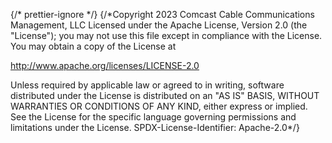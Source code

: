 ﻿{/* prettier-ignore */}
{/*Copyright 2023 Comcast Cable Communications Management, LLC
Licensed under the Apache License, Version 2.0 (the "License");
you may not use this file except in compliance with the License.
You may obtain a copy of the License at

http://www.apache.org/licenses/LICENSE-2.0

Unless required by applicable law or agreed to in writing, software
distributed under the License is distributed on an "AS IS" BASIS,
WITHOUT WARRANTIES OR CONDITIONS OF ANY KIND, either express or implied.
See the License for the specific language governing permissions and
limitations under the License.
SPDX-License-Identifier: Apache-2.0\*/}


<Meta of={KeyboardStories} />

<Title />

Pattern created out of multiple elements to represent a keyboard.

## Source

https://github.com/rdkcentral/Lightning-UI-Components/blob/develop/packages/@lightningjs/ui-components/src/components/Keyboard/Keyboard.js

## Usage

You can import and use the Keyboard format components (eg `KeyboardFullscreen`, `KeyboardNumbers`) to get pre-formatted and sized keyboards out of the box, or you can pass a custom `formats` object.
The keyboard is made up of `Column` and `Row` layouts, `Key` component, and in some cases `Input` pattern.

```js
import { Keyboard } from '@lightningjs/ui-components';

class Example extends lng.Component {
  static _template() {
    return {
      Keyboard: {
        type: KeyboardQwerty
      }
    };
  }
}
```

To create your own formats, you can pass an object of arrays to represent each format.
The array can be flat or two dimensional. If the keyboard is passed other params like `columnCount` or `rowCount`, both will auto layout the keyboard.
The variables in the array can be a single string or an object that defines the same properties as a `Button`.
All of the following examples will yield the same result.

```js
      Keyboard: {
        ...
        formats: {
          qwerty: [
            ['q', 'w', 'e', 'r', 't', 'y', 'u', 'i', 'o', 'p'],
            ['a', 's', 'd', 'f', 'g', 'h', 'j', 'k', 'l', ';'],
            ['z', 'x', 'c', 'v', 'b', 'n', 'm'],
          ]
        }
      }
```

```js
      Keyboard: {
        ...
        columnCount: 10,
        formats: {
          qwerty: ['q', 'w', 'e', 'r', 't', 'y', 'u', 'i', 'o', 'p' 'a', 's', 'd', 'f', 'g', 'h', 'j', 'k', 'l', ';','z', 'x', 'c', 'v', 'b', 'n', 'm'],
        }
      }
```

```js
      Keyboard: {
        ...
        rowCount: 3,
        formats: {
          qwerty: ['q', 'w', 'e', 'r', 't', 'y', 'u', 'i', 'o', 'p' 'a', 's', 'd', 'f', 'g', 'h', 'j', 'k', 'l', ';','z', 'x', 'c', 'v', 'b', 'n', 'm'],
        }
      }
```

## API

### Properties

| name          | type          | required | default   | description                                                                                                                                   |
| ------------- | ------------- | -------- | --------- | --------------------------------------------------------------------------------------------------------------------------------------------- |
| columnCount   | number        | false    | 11        | number of columns across the keyboard if passing a flat array                                                                                 |
| centeKeyboard | bool          | false    | false     | center the keyboard within it's set width (must set the w property of Keyboard)                                                               |
| centerKeys    | bool          | false    | false     | center the keys within it's set width (must set the w property of Keyboard)                                                                   |
| defaultFormat | string        | true     | undefined | default format of the keyboard to be shown. should be a key of `formats`.                                                                     |
| formats       | object        | true     | undefined | object containing arrays that represent different formats that the keyboard can be presented in. These arrays can contain strings or objects. |
| inline        | boolean       | false    | false     | if the keyboard is an inline keyboard and can ignore row/column count requirements                                                            |
| input         | object        | true     | undefined | object with all of the properties for [Input](?path=/docs/components-input--input)                                                            |
| keyComponent  | lng.Component | false    | Key       | component to display for each key                                                                                                             |
| rowCount      | number        | false    | undefined | number of rows down the keyboard if passing a flat array                                                                                      |
| rowWrap       | boolean       | false    | true      | wrap keyboard rows when navigating left and right                                                                                             |
| title         | string        | false    | undefined | title announcement text for screen readers                                                                                                    |

### Style Properties

| name         | type   | description                                                                       |
| ------------ | ------ | --------------------------------------------------------------------------------- |
| inputStyle   | object | styles of input                                                                   |
| inputSpacing | number | space in px between `Input` component and `Keyboard` component in `KeyboardInput` |
| marginX      | number | space to the left and right of keyboard content; used for centering `Keyboard`    |
| screenW      | number | width of display screen                                                           |
| keySpacing   | number | space in px between each key                                                      |

### Methods

#### `getSelectedKey(): { row:number, column:number }`

Returns an object containing the currently selected row and column of the currently focused keyboard.

#### `selectKeyOn(keyboard, { row:number, column:number })`

Takes in a keyboard format and a specified row and column and changes focus on the keyboard to that key.

### Events

#### `$onSoftKey: { key:string, toggle:boolean }`

Fired when a key is Entered

#### `$keyboardFocused: bool`

Fired when keyboard is focused or unfocused. Can be listened to by an input to know if the input should be listening for softkey events

#### `$toggleKeyboard: { key:string }`

Fired when defaultFormat is toggled between Dialpad and Dialpad extended
